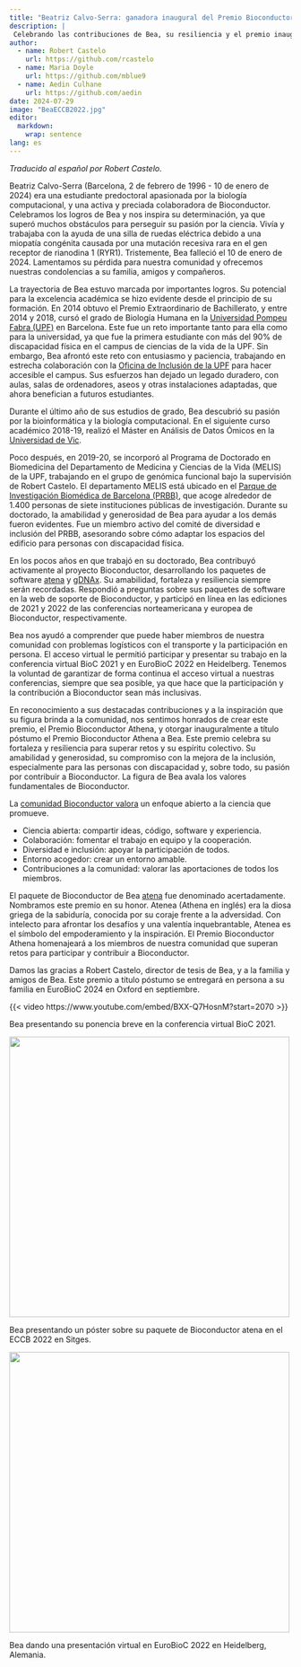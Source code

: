 ```yaml
---
title: "Beatriz Calvo-Serra: ganadora inaugural del Premio Bioconductor Athena"
description: | 
 Celebrando las contribuciones de Bea, su resiliencia y el premio inaugural Athena en su honor.
author:
  - name: Robert Castelo
    url: https://github.com/rcastelo
  - name: Maria Doyle
    url: https://github.com/mblue9
  - name: Aedin Culhane
    url: https://github.com/aedin
date: 2024-07-29
image: "BeaECCB2022.jpg"
editor: 
  markdown: 
    wrap: sentence
lang: es
---
```


*Traducido al español por Robert Castelo.*

Beatriz Calvo-Serra (Barcelona, 2 de febrero de 1996 - 10 de enero de 2024) era una estudiante predoctoral apasionada por la biología computacional, y una activa y preciada colaboradora de Bioconductor. Celebramos los logros de Bea y nos inspira su determinación, ya que superó muchos obstáculos para perseguir su pasión por la ciencia. Vivía y trabajaba con la ayuda de una silla de ruedas eléctrica debido a una miopatía congénita causada por una mutación recesiva rara en el gen receptor de rianodina 1 (RYR1). Tristemente, Bea falleció el 10 de enero de 2024. Lamentamos su pérdida para nuestra comunidad y ofrecemos nuestras condolencias a su familia, amigos y compañeros.

La trayectoria de Bea estuvo marcada por importantes logros. Su potencial para la excelencia académica se hizo evidente desde el principio de su formación. En 2014 obtuvo el Premio Extraordinario de Bachillerato, y entre 2014 y 2018, cursó el grado de Biología Humana en la [Universidad Pompeu Fabra (UPF)](https://www.upf.edu/) en Barcelona. Este fue un reto importante tanto para ella como para la universidad, ya que fue la primera estudiante con más del 90% de discapacidad física en el campus de ciencias de la vida de la UPF. Sin embargo, Bea afrontó este reto con entusiasmo y paciencia, trabajando en estrecha colaboración con la [Oficina de Inclusión de la UPF](https://www.upf.edu/web/upfinclusio) para hacer accesible el campus. Sus esfuerzos han dejado un legado duradero, con aulas, salas de ordenadores, aseos y otras instalaciones adaptadas, que ahora benefician a futuros estudiantes.

Durante el último año de sus estudios de grado, Bea descubrió su pasión por la bioinformática y la biología computacional. En el siguiente curso académico 2018-19, realizó el Máster en Análisis de Datos Ómicos en la [Universidad de Vic](https://www.uvic.cat).

Poco después, en 2019-20, se incorporó al Programa de Doctorado en Biomedicina del Departamento de Medicina y Ciencias de la Vida (MELIS) de la UPF, trabajando en el grupo de genómica funcional bajo la supervisión de Robert Castelo. El departamento MELIS está ubicado en el [Parque de Investigación Biomédica de Barcelona (PRBB)](https://www.prbb.org), que acoge alrededor de 1.400 personas de siete instituciones públicas de investigación. Durante su doctorado, la amabilidad y generosidad de Bea para ayudar a los demás fueron evidentes. Fue un miembro activo del comité de diversidad e inclusión del PRBB, asesorando sobre cómo adaptar los espacios del edificio para personas con discapacidad física. 

En los pocos años en que trabajó en su doctorado, Bea contribuyó activamente al proyecto Bioconductor, desarrollando los paquetes de software [atena](https://bioconductor.org/packages/atena) y [gDNAx](https://bioconductor.org/packages/gDNAx). Su amabilidad, fortaleza y resiliencia siempre serán recordadas. Respondió a preguntas sobre sus paquetes de software en la web de soporte de Bioconductor, y participó en línea en las ediciones de 2021 y 2022 de las conferencias norteamericana y europea de Bioconductor, respectivamente.

Bea nos ayudó a comprender que puede haber miembros de nuestra comunidad con problemas logísticos con el transporte y la participación en persona. El acceso virtual le permitió participar y presentar su trabajo en la conferencia virtual BioC 2021 y en EuroBioC 2022 en Heidelberg. Tenemos la voluntad de garantizar de forma continua el acceso virtual a nuestras conferencias, siempre que sea posible, ya que hace que la participación y la contribución a Bioconductor sean más inclusivas.

En reconocimiento a sus destacadas contribuciones y a la inspiración que su figura brinda a la comunidad, nos sentimos honrados de crear este premio, el Premio Bioconductor Athena, y otorgar inauguralmente a título póstumo el Premio Bioconductor Athena a Bea. Este premio celebra su fortaleza y resiliencia para superar retos y su espíritu colectivo. Su amabilidad y generosidad, su compromiso con la mejora de la inclusión, especialmente para las personas con discapacidad y, sobre todo, su pasión por contribuir a Bioconductor. La figura de Bea avala los valores fundamentales de Bioconductor.

La [comunidad Bioconductor valora](https://www.bioconductor.org/about/code-of-conduct/) un enfoque abierto a la ciencia que promueve.

- Ciencia abierta: compartir ideas, código, software y experiencia. 
- Colaboración: fomentar el trabajo en equipo y la cooperación. 
- Diversidad e inclusión: apoyar la participación de todos. 
- Entorno acogedor: crear un entorno amable. 
- Contribuciones a la comunidad: valorar las aportaciones de todos los miembros.

El paquete de Bioconductor de Bea [atena](https://bioconductor.org/packages/atena) fue denominado acertadamente. Nombramos este premio en su honor. Atenea (Athena en inglés) era la diosa griega de la sabiduría, conocida por su coraje frente a la adversidad. Con intelecto para afrontar los desafíos y una valentía inquebrantable, Atenea es el símbolo del empoderamiento y la inspiración. El Premio Bioconductor Athena homenajeará a los miembros de nuestra comunidad que superan retos para participar y contribuir a Bioconductor.

Damos las gracias a Robert Castelo, director de tesis de Bea, y a la familia y amigos de Bea. Este premio a título póstumo se entregará en persona a su familia en EuroBioC 2024 en Oxford en septiembre.

::: {#fig-video}

{{< video https://www.youtube.com/embed/BXX-Q7HosnM?start=2070 >}}

Bea presentando su ponencia breve en la conferencia virtual BioC 2021.

:::

::: {#fig-eccb2022}

![](/posts/2024-07-29-athena-award/BeaECCB2022.jpg){height="500px"}

Bea presentando un póster sobre su paquete de Bioconductor atena en el ECCB 2022 en Sitges.

:::

::: {#fig-bioc2022}

![](/posts/2024-07-29-athena-award/BeaEuroBioC2022.jpg){height="500px"}

Bea dando una presentación virtual en EuroBioC 2022 en Heidelberg, Alemania.

:::
